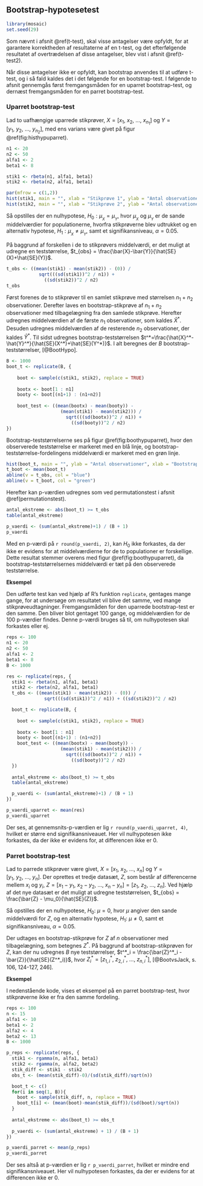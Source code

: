 ## Bootstrap-hypotesetest

```r
library(mosaic)
set.seed(29)
```

Som nævnt i afsnit \@ref(t-test), skal visse antagelser være opfyldt, for at garantere korrektheden af resultaterne af en t-test, og det efterfølgende resultatet af overtrædelsen af disse antagelser, blev vist i afsnit \@ref(t-test2).

Når disse antagelser ikke er opfyldt, kan bootstrap anvendes til at udføre t-test, og i så fald kaldes det i det følgende for en bootstrap-test. I følgende to afsnit gennemgås først fremgangsmåden for en uparret bootstrap-test, og dernæst fremgangsmåden for en parret bootstrap-test.

### Uparret bootstrap-test

Lad to uafhængige uparrede stikprøver, $X=[x_{1},~x_{2},~...,~x_{n_1}]$ og $Y=[y_{1},~y_{2},~...,~y_{n_2}]$, med ens varians være givet på figur \@ref(fig:histhypuparret).

```r
n1 <- 20
n2 <- 50
alfa1 <- 2
beta1 <- 8

stik1 <- rbeta(n1, alfa1, beta1)
stik2 <- rbeta(n2, alfa1, beta1)
```

```r
par(mfrow = c(1,2))
hist(stik1, main = "", xlab = "Stikprøve 1", ylab = "Antal observationer", ylim = c(0, 20))
hist(stik2, main = "", xlab = "Stikprøve 2", ylab = "Antal observationer", ylim = c(0, 20))
```

Så opstilles der en nulhypotese, $H_0: \mu_{_X} = \mu_{_Y}$, hvor $\mu_{_X}$ og $\mu_{_Y}$ er de sande middelværdier for populationerne, hvorfra stikprøverne blev udtrukket og en alternativ hypotese, $H_1: \mu_{_X} \neq \mu_{_Y}$, samt et signifikansniveau, $\alpha = 0.05$. 

På baggrund af forskellen i de to stikprøvers middelværdi, er det muligt at udregne en teststørrelse, $t_{obs} = \frac{\bar{X}-\bar{Y}}{\hat{SE}(X)+\hat{SE}(Y)}$.

```r
t_obs <- ((mean(stik1) - mean(stik2)) - (0)) /
            sqrt(((sd(stik1))^2 / n1)) +
              ((sd(stik2))^2 / n2)
t_obs
```

Først forenes de to stikprøver til en samlet stikprøve med størrelsen $n_1 + n_2$ observationer. Derefter laves en bootstrap-stikprøve af $n_1 + n_2$ observationer med tilbagelægning fra den samlede stikprøve. Herefter udregnes middelværdien af de første $n_1$ observationer, som kaldes $\hat{X}^*$. Desuden udregnes middelværdien af de resterende $n_2$ observationer, der kaldes $\hat{Y}^*$. Til sidst udregnes bootstrap-teststørrelsen $t^*=\frac{\hat{X}^*-\hat{Y}^*}{\hat{SE}(X^*)+\hat{SE}(Y^*)}$. I alt beregnes der $B$ bootstrap-teststørrelser, [@BootHypo].

```r
B <- 1000
boot_t <- replicate(B, {
  
    boot <- sample(c(stik1, stik2), replace = TRUE)
  
    bootx <- boot[1 : n1]
    booty <- boot[(n1+1) : (n1+n2)]
  
    boot_test <- ((mean(bootx) - mean(booty)) -
                    (mean(stik1) - mean(stik2))) /
                      sqrt(((sd(bootx))^2 / n1)) +
                        ((sd(booty))^2 / n2)
})
```

Bootstrap-teststørrelserne ses på figur \@ref(fig:boothypuparret), hvor den observerede teststørrelse er markeret med en blå linje, og bootstrap-teststørrelse-fordelingens middelværdi er markeret med en grøn linje.

```r
hist(boot_t, main = "", ylab = "Antal observationer", xlab = "Bootstrap teststørrelse")
t_boot <- mean(boot_t)
abline(v = t_obs, col = "blue")
abline(v = t_boot, col = "green")
```

Herefter kan p-værdien udregnes som ved permutationstest i afsnit \@ref(permutationstest). 


```r
antal_ekstreme <- abs(boot_t) >= t_obs
table(antal_ekstreme)

p_vaerdi <- (sum(antal_ekstreme)+1) / (B + 1)
p_vaerdi
```

Med en p-værdi på ```r round(p_vaerdi, 2)```, kan $H_0$ ikke forkastes, da der ikke er evidens for at middelværdierne for de to populationer er forskellige. Dette resultat stemmer overens med figur \@ref(fig:boothypuparret), da bootstrap-teststørrelsernes middelværdi er tæt på den observerede teststørrelse. 

__Eksempel__

Den udførte test kan ved hjælp af R's funktion ```replicate```, gentages mange gange, for at undersøge om resultatet vil blive det samme, ved mange stikprøveudtagninger. Fremgangsmåden for den uparrede bootstrap-test er den samme. Den bliver blot gentaget $100$ gange, og middelværdien for de $100$ p-værdier findes. Denne p-værdi bruges så til, om nulhypotesen skal forkastes eller ej.

```r
reps <- 100
n1 <- 20
n2 <- 50
alfa1 <- 2
beta1 <- 8
B <- 1000

res <- replicate(reps, {
  stik1 <- rbeta(n1, alfa1, beta1)
  stik2 <- rbeta(n2, alfa1, beta1)
  t_obs <- ((mean(stik1) - mean(stik2)) - (0)) /
              sqrt(((sd(stik1))^2 / n1)) + ((sd(stik2))^2 / n2)

  boot_t <- replicate(B, {
  
    boot <- sample(c(stik1, stik2), replace = TRUE)
  
    bootx <- boot[1 : n1]
    booty <- boot[(n1+1) : (n1+n2)]
    boot_test <- ((mean(bootx) - mean(booty)) -
                    (mean(stik1) - mean(stik2))) /
                      sqrt(((sd(bootx))^2 / n1)) +
                        ((sd(booty))^2 / n2)
  })
  
  antal_ekstreme <- abs(boot_t) >= t_obs
  table(antal_ekstreme)

  p_vaerdi <- (sum(antal_ekstreme)+1) / (B + 1)
})

p_vaerdi_uparret <- mean(res)
p_vaerdi_uparret
```

Der ses, at gennemsnits-p-værdien er lig ```r round(p_vaerdi_uparret, 4)```, hvilket er større end signifikansniveauet. Her vil nulhypotesen ikke forkastes, da der ikke er evidens for, at differencen ikke er $0$.

### Parret bootstrap-test

Lad to parrede stikprøver være givet, $X=[x_{1},~x_{2},~...,~x_{n}]$ og $Y=[y_{1},~y_{2},~...,~y_{n}]$.
Der oprettes et tredje datasæt, $Z$, som består af differencerne mellem $x_i$ og $y_i$, $Z = [x_1-y_1,~ x_2-y_2,~...,~x_n-y_n] = [z_1,~z_2,~...,~z_n]$. Ved hjælp af det nye datasæt er det muligt at udregne teststørrelsen, $t_{obs} = \frac{\bar{Z} - \mu_0}{\hat{SE}(Z)}$.

Så opstilles der en nulhypotese, $H_0:~\mu = 0$, hvor $\mu$ angiver den sande middelværdi for $Z$, og en alternativ hypotese, $H_1:~\mu\neq 0$, samt et signifikansniveau, $\alpha = 0.05$. 

Der udtages en bootstrap-stikprøve for $Z$ af $n$ observationer med tilbagelægning, som betegnes $Z^*$. På baggrund af bootstrap-stikprøven for $Z$, kan der nu udregnes $B$ nye teststørrelser, $t^*_i = \frac{\bar{Z}^*_i - \bar{Z}}{\hat{SE}(Z^*_i)}$, hvor $Z^*_i = [z^*_{1,i},~z^*_{2,i},~...,~z^*_{n,i}]$, [@BootvsJack, s. 106, 124-127, 246].

__Eksempel__

I nedenstående kode, vises et eksempel på en parret bootstrap-test, hvor stikprøverne ikke er fra den samme fordeling.

```r
reps <- 100
n <- 15
alfa1 <- 10
beta1 <- 2
alfa2 <- 4
beta2 <- 13
B <- 1000

p_reps <- replicate(reps, {
  stik1 <- rgamma(n, alfa1, beta1)
  stik2 <- rgamma(n, alfa2, beta2)
  stik_diff <- stik1 - stik2
  obs_t <- (mean(stik_diff)-0)/(sd(stik_diff)/sqrt(n))

  boot_t <- c()
  for(i in seq(1, B)){
    boot <- sample(stik_diff, n, replace = TRUE)
    boot_t[i] <- (mean(boot)-mean(stik_diff))/(sd(boot)/sqrt(n))
  }
  
  antal_ekstreme <- abs(boot_t) >= obs_t
  
  p_vaerdi <- (sum(antal_ekstreme) + 1) / (B + 1)
})

p_vaerdi_parret <- mean(p_reps)
p_vaerdi_parret
```

Der ses altså at p-værdien er lig ```r p_vaerdi_parret```, hvilket er mindre end signifikansniveauet. Her vil nulhypotesen forkastes, da der er evidens for at differencen ikke er $0$.
